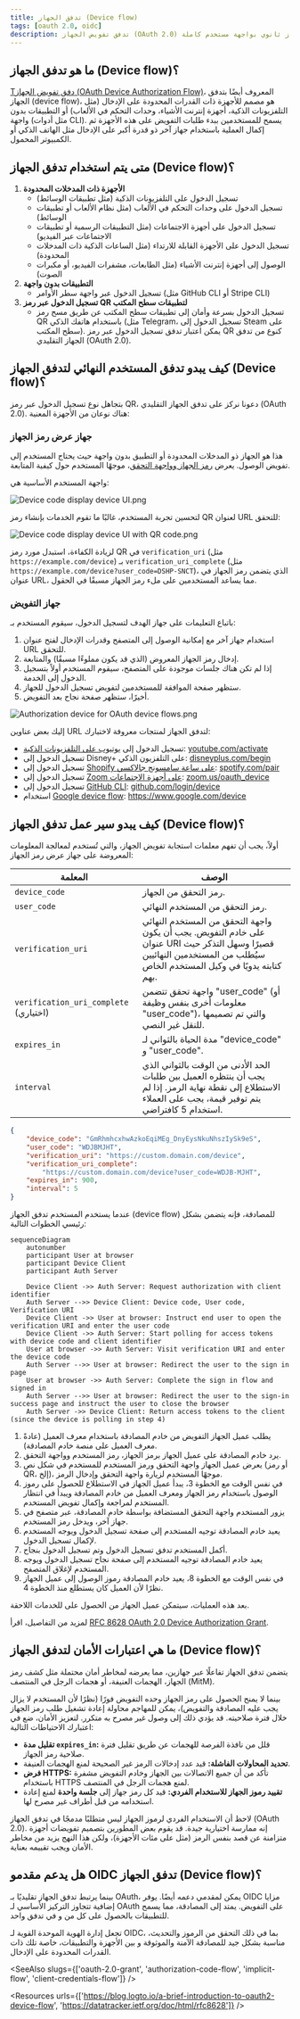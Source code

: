 ```yaml
---
title: تدفق الجهاز (Device flow)
tags: [oauth 2.0, oidc]
description: تدفق تفويض الجهاز (OAuth 2.0) هو طريقة تسجيل دخول سهلة الاستخدام للأجهزة ذات المدخلات المحدودة أو التطبيقات بدون واجهة. من خلال التحقق من رمز جهاز فريد، يمكن للمستخدمين تفويض الجهاز عبر جهاز ثانوي بواجهة مستخدم كاملة.
---
```


## ما هو تدفق الجهاز (Device flow)؟

[Tدفق تفويض الجهاز (OAuth Device Authorization Flow)](https://www.rfc-editor.org/rfc/rfc8628)، المعروف أيضًا بتدفق الجهاز (device flow)، هو <Ref slug="oauth-2.0-grant" /> مصمم للأجهزة ذات القدرات المحدودة على الإدخال (مثل التلفزيونات الذكية، أجهزة إنترنت الأشياء، وحدات التحكم في الألعاب) أو التطبيقات بدون واجهة (مثل أدوات CLI). يسمح للمستخدمين ببدء <Ref slug="authorization-request">طلبات التفويض</Ref> على هذه الأجهزة ثم إكمال العملية باستخدام جهاز آخر ذو قدرة أكبر على الإدخال مثل الهاتف الذكي أو الكمبيوتر المحمول.

## متى يتم استخدام تدفق الجهاز (Device flow)؟

1. **الأجهزة ذات المدخلات المحدودة**
    - تسجيل الدخول على التلفزيونات الذكية (مثل تطبيقات الوسائط)
    - تسجيل الدخول على وحدات التحكم في الألعاب (مثل نظام الألعاب أو تطبيقات الوسائط)
    - تسجيل الدخول على أجهزة الاجتماعات (مثل التطبيقات الرسمية أو تطبيقات الاجتماعات عبر الفيديو)
    - تسجيل الدخول على الأجهزة القابلة للارتداء (مثل الساعات الذكية ذات المدخلات المحدودة)
    - الوصول إلى أجهزة إنترنت الأشياء (مثل الطابعات، مشفرات الفيديو، أو مكبرات الصوت)
2. **التطبيقات بدون واجهة**
    - تسجيل الدخول عبر واجهة سطر الأوامر (مثل GitHub CLI أو Stripe CLI)
3. **تسجيل الدخول عبر رمز QR لتطبيقات سطح المكتب**
    - تسجيل الدخول بسرعة وأمان إلى تطبيقات سطح المكتب عن طريق مسح رمز QR باستخدام هاتفك الذكي (مثل Telegram، تسجيل الدخول إلى Steam على سطح المكتب). يمكن اعتبار تدفق تسجيل الدخول عبر رمز QR كنوع من تدفق الجهاز التقليدي (OAuth 2.0).

## كيف يبدو تدفق المستخدم النهائي لتدفق الجهاز (Device flow)؟

بتجاهل نوع تسجيل الدخول عبر رمز QR، دعونا نركز على تدفق الجهاز التقليدي (OAuth 2.0). هناك نوعان من الأجهزة المعنية:

### جهاز عرض رمز الجهاز

هذا هو الجهاز ذو المدخلات المحدودة أو التطبيق بدون واجهة حيث يحتاج المستخدم إلى تفويض الوصول. يعرض [رمز الجهاز وواجهة التحقق](#what-does-device-flow-workflow-look-like)، موجهًا المستخدم حول كيفية المتابعة.

واجهة المستخدم الأساسية هي:

![Device code display device UI.png](https://uploads.strapi.logto.io/Device_code_display_device_default_cda216b1a3.png)

لتحسين تجربة المستخدم، غالبًا ما تقوم الخدمات بإنشاء رمز QR لعنوان URL للتحقق:

![Device code display device UI with QR code.png](https://uploads.strapi.logto.io/Device_code_display_device_QR_code_3c9219e24c.png)

لزيادة الكفاءة، استبدل مورد رمز QR في `verification_uri` (مثل `https://example.com/device`) بـ `verification_uri_complete` (مثل `https://example.com/device?user_code=DSHP-SNCT`)، الذي يتضمن رمز الجهاز في عنوان URL، مما يساعد المستخدمين على ملء رمز الجهاز مسبقًا في الحقول.

### جهاز التفويض

باتباع التعليمات على جهاز الهدف لتسجيل الدخول، سيقوم المستخدم بـ:

1. استخدام جهاز آخر مع إمكانية الوصول إلى المتصفح وقدرات الإدخال لفتح عنوان URL للتحقق.
2. إدخال رمز الجهاز المعروض (الذي قد يكون مملوءًا مسبقًا) والمتابعة.
3. إذا لم تكن هناك جلسات موجودة على المتصفح، سيقوم المستخدم أولاً بتسجيل الدخول إلى الخدمة.
4. ستظهر صفحة الموافقة للمستخدمين لتفويض تسجيل الدخول للجهاز.
5. أخيرًا، ستظهر صفحة نجاح بعد التفويض.

![Authorization device for OAuth device flows.png](https://uploads.strapi.logto.io/Authorization_device_for_O_Auth_device_flows_f1e7a42fc7.png)

إليك بعض عناوين URL لتدفق الجهاز لمنتجات معروفة لاختبارك:

- تسجيل الدخول إلى [يوتيوب على التلفزيونات الذكية](https://www.youtube.com/watch?v=yTcuazSy5Cs): [youtube.com/activate](https://youtube.com/activate)
- تسجيل الدخول إلى Disney+ على التلفزيون الذكي: [disneyplus.com/begin](https://disneyplus.com/begin)
- تسجيل الدخول إلى [Shopify على ساعة سامسونج جالاكسي](https://www.drmare.com/spotify-music/spotify-on-galaxy-watch.html): [spotify.com/pair](https://spotify.com/pair)
- تسجيل الدخول إلى [Zoom على أجهزة الاجتماعات](https://developers.zoom.us/blog/device-authorization/): [zoom.us/oauth_device](https://zoom.us/oauth_device)
- تسجيل الدخول إلى [GitHub CLI](https://docs.github.com/en/apps/oauth-apps/building-oauth-apps/authorizing-oauth-apps#device-flow): [github.com/login/device](https://github.com/login/device)
- استخدام [Google device flow](https://www.oauth.com/oauth2-servers/device-flow/user-flow/): https://www.google.com/device

## كيف يبدو سير عمل تدفق الجهاز (Device flow)؟

أولاً، يجب أن تفهم معلمات استجابة تفويض الجهاز، والتي تُستخدم لمعالجة المعلومات المعروضة على جهاز عرض رمز الجهاز:

| المعلمة                              | الوصف                                                                                                                                                                    |
| -------------------------------------- | ------------------------------------------------------------------------------------------------------------------------------------------------------------------------------ |
| `device_code`                          | رمز التحقق من الجهاز.                                                                                                                                                  |
| `user_code`                            | رمز التحقق من المستخدم النهائي.                                                                                                                                                |
| `verification_uri`                     | واجهة التحقق من المستخدم النهائي على خادم التفويض. يجب أن يكون عنوان URI قصيرًا وسهل التذكر حيث سيُطلب من المستخدمين النهائيين كتابته يدويًا في وكيل المستخدم الخاص بهم. |
| `verification_uri_complete` (اختياري) | واجهة تحقق تتضمن "user_code" (أو معلومات أخرى بنفس وظيفة "user_code")، والتي تم تصميمها للنقل غير النصي.             |
| `expires_in`                           | مدة الحياة بالثواني لـ "device_code" و "user_code".                                                                                                                  |
| `interval`                             | الحد الأدنى من الوقت بالثواني الذي يجب أن ينتظره العميل بين طلبات الاستطلاع إلى نقطة نهاية الرمز. إذا لم يتم توفير قيمة، يجب على العملاء استخدام 5 كافتراضي. |

```json
{
    "device_code": "GmRhmhcxhwAzkoEqiMEg_DnyEysNkuNhszIySk9eS",
    "user_code": "WDJBMJHT",
    "verification_uri": "https://custom.domain.com/device",
    "verification_uri_complete":
        "https://custom.domain.com/device?user_code=WDJB-MJHT",
    "expires_in": 900,
    "interval": 5
}
```

عندما يستخدم المستخدم تدفق الجهاز (device flow) للمصادقة، فإنه يتضمن بشكل رئيسي الخطوات التالية:

```mermaid
sequenceDiagram
	autonumber
	participant User at browser
	participant Device Client
	participant Auth Server

	Device Client ->> Auth Server: Request authorization with client identifier
	Auth Server -->> Device Client: Device code, User code, Verification URI
	Device Client ->> User at browser: Instruct end user to open the verification URI and enter the user code
	Device Client ->> Auth Server: Start polling for access tokens with device code and client identifier
	User at browser ->> Auth Server: Visit verification URI and enter the device code
	Auth Server -->> User at browser: Redirect the user to the sign in page
	User at browser ->> Auth Server: Complete the sign in flow and signed in
	Auth Server -->> User at browser: Redirect the user to the sign-in success page and instruct the user to close the browser
	Auth Server ->> Device Client: Return access tokens to the client (since the device is polling in step 4)
```

1. يطلب عميل الجهاز التفويض من خادم المصادقة باستخدام معرف العميل (عادةً معرف العميل على منصة خادم المصادقة).
2. يرد خادم المصادقة على عميل الجهاز برمز الجهاز، رمز المستخدم وواجهة التحقق.
3. يعرض عميل الجهاز واجهة التحقق ورمز المستخدم للمستخدم في شكل نص (أو رمز QR، إلخ)، موجهًا المستخدم لزيارة واجهة التحقق وإدخال الرمز.
4. في نفس الوقت مع الخطوة 3، يبدأ عميل الجهاز في الاستطلاع للحصول على رموز الوصول باستخدام رمز الجهاز ومعرف العميل من خادم المصادقة ويبدأ في انتظار المستخدم لمراجعة <Ref slug="authorization-request" /> وإكمال تفويض المستخدم.
5. يزور المستخدم واجهة التحقق المستضافة بواسطة خادم المصادقة، عبر متصفح في جهاز آخر، ويدخل رمز المستخدم.
6. يعيد خادم المصادقة توجيه المستخدم إلى صفحة تسجيل الدخول ويوجه المستخدم لإكمال تسجيل الدخول.
7. أكمل المستخدم تدفق تسجيل الدخول وتم تسجيل الدخول بنجاح.
8. يعيد خادم المصادقة توجيه المستخدم إلى صفحة نجاح تسجيل الدخول ويوجه المستخدم لإغلاق المتصفح.
9. في نفس الوقت مع الخطوة 8، يعيد خادم المصادقة رموز الوصول إلى عميل الجهاز نظرًا لأن العميل كان يستطلع منذ الخطوة 4.

بعد هذه العمليات، سيتمكن عميل الجهاز من الحصول على <Ref slug="access-token" /> للخدمات اللاحقة.

لمزيد من التفاصيل، اقرأ [RFC 8628 OAuth 2.0 Device Authorization Grant](https://datatracker.ietf.org/doc/html/rfc8628#autoid-3).

## ما هي اعتبارات الأمان لتدفق الجهاز (Device flow)؟

يتضمن تدفق الجهاز تفاعلًا عبر جهازين، مما يعرضه لمخاطر أمان محتملة مثل كشف رمز الجهاز، الهجمات العنيفة، أو هجمات الرجل في المنتصف (MitM).

بينما لا يمنح الحصول على رمز الجهاز وحده التفويض فورًا (نظرًا لأن المستخدم لا يزال يجب عليه المصادقة والتفويض)، يمكن للمهاجم محاولة إعادة تشغيل طلب رمز الجهاز خلال فترة صلاحيته. قد يؤدي ذلك إلى وصول غير مصرح به متكرر. لتعزيز الأمان، ضع في اعتبارك الاحتياطات التالية:

- **تقليل مدة `expires_in`:** قلل من نافذة الفرصة للهجمات عن طريق تقليل فترة صلاحية رمز الجهاز.
- **تحديد المحاولات الفاشلة:** قيد عدد إدخالات الرمز غير الصحيحة لمنع الهجمات العنيفة.
- **فرض HTTPS:** تأكد من أن جميع الاتصالات بين الجهاز وخادم التفويض مشفرة باستخدام HTTPS لمنع هجمات الرجل في المنتصف.
- **تقييد رموز الجهاز للاستخدام الفردي:** قيد كل رمز جهاز إلى **جلسة واحدة** لمنع إعادة استخدامه من قبل أطراف غير مصرح لها.

لاحظ أن الاستخدام الفردي لرموز الجهاز ليس متطلبًا مدمجًا في تدفق الجهاز (OAuth 2.0). إنه ممارسة اختيارية جيدة. قد يقوم بعض المطورين بتصميم تفويضات أجهزة متزامنة عن قصد بنفس الرمز (مثل على مئات الأجهزة)، ولكن هذا النهج يزيد من مخاطر الأمان ويجب تقييمه بعناية.

## هل يدعم مقدمو OIDC تدفق الجهاز (Device flow)؟

بينما يرتبط تدفق الجهاز تقليديًا بـ OAuth، يمكن لمقدمي <Ref slug="openid-connect" /> دعمه أيضًا. يوفر OIDC مزايا إضافية تتجاوز التركيز الأساسي لـ OAuth على التفويض. يمتد إلى المصادقة، مما يسمح للتطبيقات بالحصول على كل من <Ref slug="access-token" /> و <Ref slug="id-token" /> في تدفق واحد.

تجعل إدارة الهوية الموحدة القوية لـ OIDC، بما في ذلك التحقق من الرموز و<Ref slug="refresh-token">التحديث</Ref>، مناسبة بشكل جيد للمصادقة الآمنة والموثوقة و<Ref slug="authorization" /> بين الأجهزة والتطبيقات، خاصة تلك ذات القدرات المحدودة على الإدخال.

<SeeAlso slugs={['oauth-2.0-grant', 'authorization-code-flow', 'implicit-flow', 'client-credentials-flow']} />

<Resources urls={['https://blog.logto.io/a-brief-introduction-to-oauth2-device-flow', 'https://datatracker.ietf.org/doc/html/rfc8628']} />